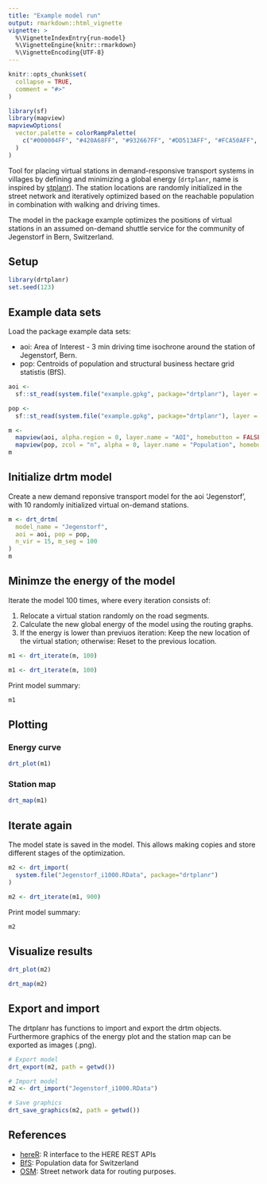 ```yaml
---
title: "Example model run"
output: rmarkdown::html_vignette
vignette: >
  %\VignetteIndexEntry{run-model}
  %\VignetteEngine{knitr::rmarkdown}
  %\VignetteEncoding{UTF-8}
---
```


```r
knitr::opts_chunk$set(
  collapse = TRUE,
  comment = "#>"
)

library(sf)
library(mapview)
mapviewOptions(
  vector.palette = colorRampPalette(
    c("#000004FF", "#420A68FF", "#932667FF", "#DD513AFF", "#FCA50AFF", "#FCFFA4FF")
  )
)
```

Tool for placing virtual stations in demand-responsive transport systems in villages by defining and minimizing a global energy (`drtplanr`, name is inspired by [stplanr](https://github.com/ropensci/stplanr)). The station locations are randomly initialized in the street network and iteratively optimized based on the reachable population in combination with walking and driving times.

The model in the package example optimizes the positions of virtual stations in an assumed on-demand shuttle service for the community of Jegenstorf in Bern, Switzerland. 

## Setup

```r
library(drtplanr)
set.seed(123)
```

## Example data sets

Load the package example data sets:

* aoi: Area of Interest - 3 min driving time isochrone around the station of Jegenstorf, Bern.
* pop: Centroids of population and structural business hectare grid statistis (BfS).

```r
aoi <- 
  sf::st_read(system.file("example.gpkg", package="drtplanr"), layer = "aoi")

pop <- 
  sf::st_read(system.file("example.gpkg", package="drtplanr"), layer = "pop")

m <-
  mapview(aoi, alpha.region = 0, layer.name = "AOI", homebutton = FALSE) +
  mapview(pop, zcol = "n", alpha = 0, layer.name = "Population", homebutton = FALSE)
m
```

## Initialize drtm model

Create a new demand reponsive transport model for the aoi 'Jegenstorf', with 10 randomly initialized virtual on-demand stations.
```r
m <- drt_drtm(
  model_name = "Jegenstorf",
  aoi = aoi, pop = pop,
  n_vir = 15, m_seg = 100
)
m
```

## Minimze the energy of the model

Iterate the model 100 times, where every iteration consists of:

1. Relocate a virtual station randomly on the road segments.
2. Calculate the new global energy of the model using the routing graphs.
3. If the energy is lower than previuos iteration: Keep the new location of the virtual station; otherwise: Reset to the previous location.

```r
m1 <- drt_iterate(m, 100)
```

```r
m1 <- drt_iterate(m, 100)
```

Print model summary:
```r
m1
```

## Plotting
### Energy curve

```r
drt_plot(m1)
```

### Station map

```r
drt_map(m1)
```

## Iterate again

The model state is saved in the model. This allows making copies and store different stages of the optimization.
```r
m2 <- drt_import(
  system.file("Jegenstorf_i1000.RData", package="drtplanr")
)
```

```r
m2 <- drt_iterate(m1, 900)
```

Print model summary:
```r
m2
```

## Visualize results

```r
drt_plot(m2)
```

```r
drt_map(m2)
```

## Export and import

The drtplanr has functions to import and export the drtm objects. Furthermore graphics of the energy plot and the station map can be exported as images (.png).
```r
# Export model
drt_export(m2, path = getwd())

# Import model
m2 <- drt_import("Jegenstorf_i1000.RData")

# Save graphics
drt_save_graphics(m2, path = getwd())
```

## References

* [hereR](https://github.com/munterfi/hereR): R interface to the HERE REST APIs 
* [BfS](https://www.bfs.admin.ch/): Population data for Switzerland
* [OSM](https://www.openstreetmap.org/): Street network data for routing purposes.

